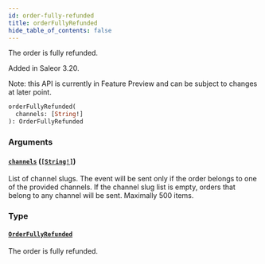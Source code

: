 ```yaml
---
id: order-fully-refunded
title: orderFullyRefunded
hide_table_of_contents: false
---
```


The order is fully refunded.

Added in Saleor 3.20.

Note: this API is currently in Feature Preview and can be subject to changes at later point.

```graphql
orderFullyRefunded(
  channels: [String!]
): OrderFullyRefunded
```

### Arguments

#### [`channels`](#) ([`[String!]`](../../../developer/api-reference/scalars/string))

List of channel slugs. The event will be sent only if the order belongs to one of the provided channels. If the channel slug list is empty, orders that belong to any channel will be sent. Maximally 500 items.

### Type

#### [`OrderFullyRefunded`](../../../developer/api-reference/objects/order-fully-refunded)

The order is fully refunded.
